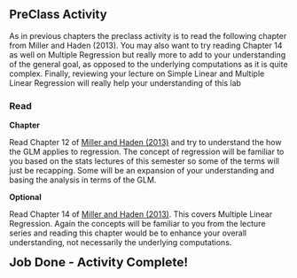 ## PreClass Activity

As in previous chapters the preclass activity is to read the following chapter from Miller and Haden (2013). You may also want to try reading Chapter 14 as well on Multiple Regression but really more to add to your understanding of the general goal, as opposed to the underlying computations as it is quite complex. Finally, reviewing your lecture on Simple Linear and Multiple Linear Regression will really help your understanding of this lab

### Read

**Chapter**

Read Chapter 12 of <a href="https://drive.google.com/file/d/0B1fyuTuvj3YoaFdUR3FZaXNuNXc/view" target = "_blank">Miller and Haden (2013)</a> and try to understand the how the GLM applies to regression. The concept of regression will be familiar to you based on the stats lectures of this semester so some of the terms will just be recapping. Some will be an expansion of your understanding and basing the analysis in terms of the GLM.

**Optional**

Read Chapter 14 of <a href="https://drive.google.com/file/d/0B1fyuTuvj3YoaFdUR3FZaXNuNXc/view" target = "_blank">Miller and Haden (2013)</a>. This covers Multiple Linear Regression. Again the concepts will be familiar to you from the lecture series and reading this chapter would be to enhance your overall understanding, not necessarily the underlying computations.

<span style="font-size: 22px; font-weight: bold; color: var(--blue);">Job Done - Activity Complete!</span>

